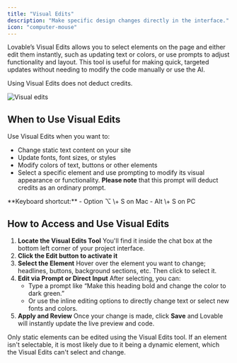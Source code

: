 ```yaml
---
title: "Visual Edits"
description: "Make specific design changes directly in the interface."
icon: "computer-mouse"
---
```


Lovable’s Visual Edits allows you to select elements on the page and either edit them instantly, such as updating text or colors, or use prompts to adjust functionality and layout. This tool is useful for making quick, targeted updates without needing to modify the code manually or use the AI.

<Note>
  Using Visual Edits does not deduct credits. 
</Note>

![Visual edits](/assets/features/images/visual-edits.png)

## When to Use Visual Edits

Use Visual Edits when you want to:

- Change static text content on your site
- Update fonts, font sizes, or styles
- Modify colors of text, buttons or other elements
- Select a specific element and use prompting to modify its visual appearance or functionality. **Please note** that this prompt will deduct credits as an ordinary prompt. 

<Tip>
  **Keyboard shortcut:**
  - Option ⌥ \+ S on Mac
  - Alt \+ S on PC
</Tip>

## How to Access and Use Visual Edits

1. **Locate the Visual Edits Tool**
    You'll find it inside the chat box at the bottom left corner of your project interface.
2. **Click the Edit button to activate it**
3. **Select the Element**
    Hover over the element you want to change; headlines, buttons, background sections, etc. Then click to select it.
5. **Edit via Prompt or Direct Input**
    After selecting, you can:
   - Type a prompt like “Make this heading bold and change the color to dark green.”
   - Or use the inline editing options to directly change text or select new fonts and colors.
6. **Apply and Review**
    Once your change is made, click **Save** and Lovable will instantly update the live preview and code.

<Warning>
  Only static elements can be edited using the Visual Edits tool. If an element isn't selectable, it is most likely due to it being a dynamic element, which the Visual Edits can't select and change. 
</Warning>